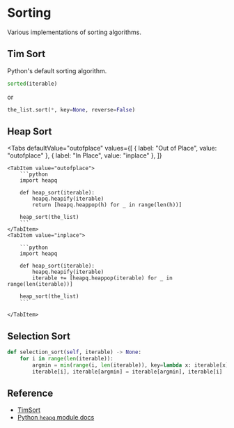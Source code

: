 
# Sorting

Various implementations of sorting algorithms.

## Tim Sort

Python's default sorting algorithm.

```python
sorted(iterable)
```

or

```python
the_list.sort(*, key=None, reverse=False)
```

## Heap Sort

<Tabs
    defaultValue="outofplace"
    values={[
        { label: "Out of Place", value: "outofplace" },
        { label: "In Place", value: "inplace" },
    ]}
>
    <TabItem value="outofplace">
        ```python
        import heapq

        def heap_sort(iterable):
            heapq.heapify(iterable)
            return [heapq.heappop(h) for _ in range(len(h))]

        heap_sort(the_list)
        ```
    </TabItem>
    <TabItem value="inplace">

        ```python
        import heapq

        def heap_sort(iterable):
            heapq.heapify(iterable)
            iterable += [heapq.heappop(iterable) for _ in range(len(iterable))]

        heap_sort(the_list)
        ```

    </TabItem>

</Tabs>

## Selection Sort

```python
def selection_sort(self, iterable) -> None:
    for i in range(len(iterable)):
        argmin = min(range(i, len(iterable)), key=lambda x: iterable[x])
        iterable[i], iterable[argmin] = iterable[argmin], iterable[i]
```

## Reference

- [TimSort](https://en.wikipedia.org/wiki/Timsort)
- [Python `heapq` module docs](https://docs.python.org/3/library/bisect.html#examples)
